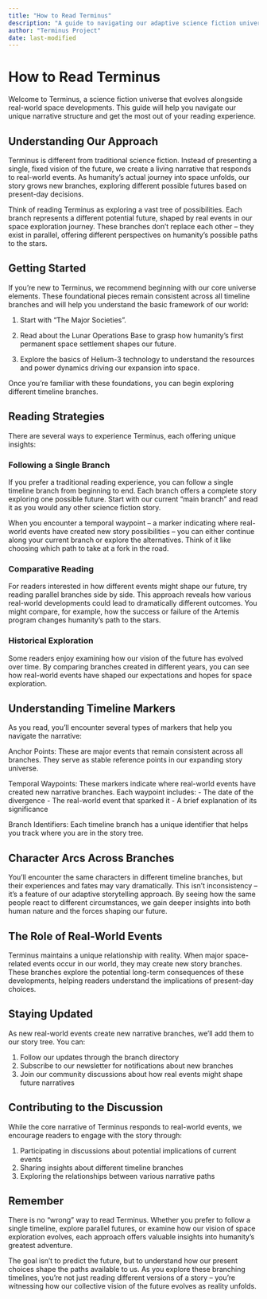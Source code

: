 ```yaml
---
title: "How to Read Terminus"
description: "A guide to navigating our adaptive science fiction universe"
author: "Terminus Project"
date: last-modified
---
```


# How to Read Terminus

Welcome to Terminus, a science fiction universe that evolves alongside real-world space developments. This guide will help you navigate our unique narrative structure and get the most out of your reading experience.

## Understanding Our Approach

Terminus is different from traditional science fiction. Instead of presenting a single, fixed vision of the future, we create a living narrative that responds to real-world events. As humanity's actual journey into space unfolds, our story grows new branches, exploring different possible futures based on present-day decisions.

Think of reading Terminus as exploring a vast tree of possibilities. Each branch represents a different potential future, shaped by real events in our space exploration journey. These branches don't replace each other – they exist in parallel, offering different perspectives on humanity's possible paths to the stars.

## Getting Started

If you're new to Terminus, we recommend beginning with our core universe elements. These foundational pieces remain consistent across all timeline branches and will help you understand the basic framework of our world:

1. Start with "The Major Societies".

2. Read about the Lunar Operations Base to grasp how humanity's first permanent space settlement shapes our future.

3. Explore the basics of Helium-3 technology to understand the resources and power dynamics driving our expansion into space.

Once you're familiar with these foundations, you can begin exploring different timeline branches.

## Reading Strategies

There are several ways to experience Terminus, each offering unique insights:

### Following a Single Branch

If you prefer a traditional reading experience, you can follow a single timeline branch from beginning to end. Each branch offers a complete story exploring one possible future. Start with our current "main branch" and read it as you would any other science fiction story.

When you encounter a temporal waypoint – a marker indicating where real-world events have created new story possibilities – you can either continue along your current branch or explore the alternatives. Think of it like choosing which path to take at a fork in the road.

### Comparative Reading

For readers interested in how different events might shape our future, try reading parallel branches side by side. This approach reveals how various real-world developments could lead to dramatically different outcomes. You might compare, for example, how the success or failure of the Artemis program changes humanity's path to the stars.

### Historical Exploration

Some readers enjoy examining how our vision of the future has evolved over time. By comparing branches created in different years, you can see how real-world events have shaped our expectations and hopes for space exploration.

## Understanding Timeline Markers

As you read, you'll encounter several types of markers that help you navigate the narrative:

Anchor Points: These are major events that remain consistent across all branches. They serve as stable reference points in our expanding story universe.

Temporal Waypoints: These markers indicate where real-world events have created new narrative branches. Each waypoint includes:
- The date of the divergence
- The real-world event that sparked it
- A brief explanation of its significance

Branch Identifiers: Each timeline branch has a unique identifier that helps you track where you are in the story tree.

## Character Arcs Across Branches

You'll encounter the same characters in different timeline branches, but their experiences and fates may vary dramatically. This isn't inconsistency – it's a feature of our adaptive storytelling approach. By seeing how the same people react to different circumstances, we gain deeper insights into both human nature and the forces shaping our future.

## The Role of Real-World Events

Terminus maintains a unique relationship with reality. When major space-related events occur in our world, they may create new story branches. These branches explore the potential long-term consequences of these developments, helping readers understand the implications of present-day choices.

## Staying Updated

As new real-world events create new narrative branches, we'll add them to our story tree. You can:

1. Follow our updates through the branch directory
2. Subscribe to our newsletter for notifications about new branches
3. Join our community discussions about how real events might shape future narratives

## Contributing to the Discussion

While the core narrative of Terminus responds to real-world events, we encourage readers to engage with the story through:

1. Participating in discussions about potential implications of current events
2. Sharing insights about different timeline branches
3. Exploring the relationships between various narrative paths

## Remember

There is no "wrong" way to read Terminus. Whether you prefer to follow a single timeline, explore parallel futures, or examine how our vision of space exploration evolves, each approach offers valuable insights into humanity's greatest adventure.

The goal isn't to predict the future, but to understand how our present choices shape the paths available to us. As you explore these branching timelines, you're not just reading different versions of a story – you're witnessing how our collective vision of the future evolves as reality unfolds.

